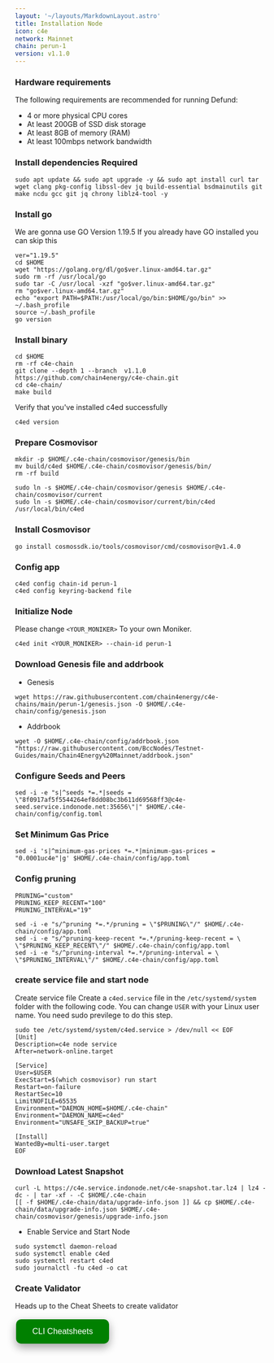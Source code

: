 ```yaml
---
layout: '~/layouts/MarkdownLayout.astro'
title: Installation Node
icon: c4e
network: Mainnet
chain: perun-1
version: v1.1.0
---
```


### Hardware requirements

The following requirements are recommended for running Defund:

- 4 or more physical CPU cores
- At least 200GB of SSD disk storage
- At least 8GB of memory (RAM)
- At least 100mbps network bandwidth


### Install dependencies Required

```
sudo apt update && sudo apt upgrade -y && sudo apt install curl tar wget clang pkg-config libssl-dev jq build-essential bsdmainutils git make ncdu gcc git jq chrony liblz4-tool -y
```

### Install go

We are gonna use GO Version 1.19.5
If you already have GO installed you can skip this 

```
ver="1.19.5"
cd $HOME
wget "https://golang.org/dl/go$ver.linux-amd64.tar.gz"
sudo rm -rf /usr/local/go
sudo tar -C /usr/local -xzf "go$ver.linux-amd64.tar.gz"
rm "go$ver.linux-amd64.tar.gz"
echo "export PATH=$PATH:/usr/local/go/bin:$HOME/go/bin" >> ~/.bash_profile
source ~/.bash_profile
go version
```

### Install binary

```
cd $HOME
rm -rf c4e-chain
git clone --depth 1 --branch  v1.1.0  https://github.com/chain4energy/c4e-chain.git
cd c4e-chain/
make build
```

Verify that you've installed c4ed successfully

```
c4ed version
```

### Prepare Cosmovisor
```
mkdir -p $HOME/.c4e-chain/cosmovisor/genesis/bin
mv build/c4ed $HOME/.c4e-chain/cosmovisor/genesis/bin/
rm -rf build
```
```
sudo ln -s $HOME/.c4e-chain/cosmovisor/genesis $HOME/.c4e-chain/cosmovisor/current
sudo ln -s $HOME/.c4e-chain/cosmovisor/current/bin/c4ed /usr/local/bin/c4ed
```

### Install Cosmovisor

```
go install cosmossdk.io/tools/cosmovisor/cmd/cosmovisor@v1.4.0
```

### Config app

```
c4ed config chain-id perun-1
c4ed config keyring-backend file
```

### Initialize Node

Please change `<YOUR_MONIKER>` To your own Moniker.

```
c4ed init <YOUR_MONIKER> --chain-id perun-1
```

### Download Genesis file and addrbook

- Genesis

```
wget https://raw.githubusercontent.com/chain4energy/c4e-chains/main/perun-1/genesis.json -O $HOME/.c4e-chain/config/genesis.json
```

- Addrbook

```
wget -O $HOME/.c4e-chain/config/addrbook.json "https://raw.githubusercontent.com/BccNodes/Testnet-Guides/main/Chain4Energy%20Mainnet/addrbook.json"
```

### Configure Seeds and Peers

```
sed -i -e "s|^seeds *=.*|seeds = \"8f0917af5f5544264ef8dd08bc3b611d69568ff3@c4e-seed.service.indonode.net:35656\"|" $HOME/.c4e-chain/config/config.toml
```

### Set Minimum Gas Price
```
sed -i 's|^minimum-gas-prices *=.*|minimum-gas-prices = "0.0001uc4e"|g' $HOME/.c4e-chain/config/app.toml
```

### Config pruning

```
PRUNING="custom"
PRUNING_KEEP_RECENT="100"
PRUNING_INTERVAL="19"

sed -i -e "s/^pruning *=.*/pruning = \"$PRUNING\"/" $HOME/.c4e-chain/config/app.toml
sed -i -e "s/^pruning-keep-recent *=.*/pruning-keep-recent = \
\"$PRUNING_KEEP_RECENT\"/" $HOME/.c4e-chain/config/app.toml
sed -i -e "s/^pruning-interval *=.*/pruning-interval = \
\"$PRUNING_INTERVAL\"/" $HOME/.c4e-chain/config/app.toml
```


### create service file and start node

Create service file
Create a `c4ed.service` file in the `/etc/systemd/system` folder with the following code. 
You can change `USER` with your Linux user name. You need sudo previlege to do this step.

```
sudo tee /etc/systemd/system/c4ed.service > /dev/null << EOF
[Unit]
Description=c4e node service
After=network-online.target

[Service]
User=$USER
ExecStart=$(which cosmovisor) run start
Restart=on-failure
RestartSec=10
LimitNOFILE=65535
Environment="DAEMON_HOME=$HOME/.c4e-chain"
Environment="DAEMON_NAME=c4ed"
Environment="UNSAFE_SKIP_BACKUP=true"

[Install]
WantedBy=multi-user.target
EOF
```

### Download Latest Snapshot
```
curl -L https://c4e.service.indonode.net/c4e-snapshot.tar.lz4 | lz4 -dc - | tar -xf - -C $HOME/.c4e-chain
[[ -f $HOME/.c4e-chain/data/upgrade-info.json ]] && cp $HOME/.c4e-chain/data/upgrade-info.json $HOME/.c4e-chain/cosmovisor/genesis/upgrade-info.json
```

- Enable Service and Start Node

```
sudo systemctl daemon-reload
sudo systemctl enable c4ed
sudo systemctl restart c4ed
sudo journalctl -fu c4ed -o cat
```

### Create Validator

Heads up to the Cheat Sheets to create validator

<a href="https://www.indonode.net/mainnet/c4e/cheat" target="_blank">
  <button style="background-color: green; border: none; color: white; padding: 15px 32px; text-align: center; text-decoration: none; display: inline-block; font-size: 16px; margin: 4px 2px; cursor: pointer; border-radius: 10px; box-shadow: 0 8px 16px 0 rgba(0,0,0,0.2), 0 6px 20px 0 rgba(0,0,0,0.19);" onmouseover="this.style.boxShadow='0 0 0 4px rgba(0,255,0,0.5)'" onmouseout="this.style.boxShadow='0 8px 16px 0 rgba(0,0,0,0.2), 0 6px 20px 0 rgba(0,0,0,0.19)'">CLI Cheatsheets</button>
</a>

